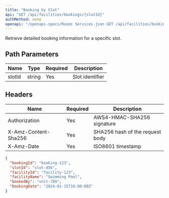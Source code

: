 ```yaml
---
title: "Booking by Slot"
api: "GET /api/facilities/bookings/{slotId}"
authMethod: none
openapi: "/openapi-specs/Roomi Services.json GET /api/facilities/bookings/{slotId}"
---
```


Retrieve detailed booking information for a specific slot.

## Path Parameters


| Name | Type | Required | Description |
| --- | --- | --- | --- |
| slotId | string | Yes | Slot identifier |


## Headers


| Name | Required | Description |
| --- | --- | --- |
| Authorization | Yes | AWS4-HMAC-SHA256 signature |
| X-Amz-Content-Sha256 | Yes | SHA256 hash of the request body |
| X-Amz-Date | Yes | ISO8601 timestamp |



<ResponseExample>

```json Response
{
  "bookingId": "booking-123",
  "slotId": "slot-456",
  "facilityId": "facility-123",
  "facilityName": "Swimming Pool",
  "bookedBy": "unit-789",
  "bookingDate": "2024-01-15T10:00:00Z"
}
```

</ResponseExample>
